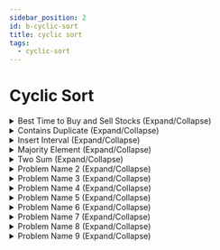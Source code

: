 ```yaml
---
sidebar_position: 2 
id: b-cyclic-sort
title: cyclic sort
tags:
  - cyclic-sort 
---
```



# Cyclic Sort 

<details> 
<summary> Best Time to Buy and Sell Stocks (Expand/Collapse) </summary> 

### [⁉️ See LeetCode Problem #121](https://leetcode.com/problems/best-time-to-buy-and-sell-stock/)

<Tabs>
<TabItem value="java" label="Java">

```java showLineNumbers
public class Solution {
    public static void main(String[] args) {
        System.out.println("Hello, world!");
    }
}
```

</TabItem>
</Tabs>

</details>

<details> 
<summary> Contains Duplicate (Expand/Collapse) </summary> 

### [See LeetCode Problem #217](https://leetcode.com/problems/contains-duplicate/)

<Tabs>
<TabItem value="java" label="Java">

```java showLineNumbers
public class Solution {
    public static void main(String[] args) {
        System.out.println("Hello, world!");
    }
}
```

</TabItem>
</Tabs>

</details>

<details> 
<summary> Insert Interval (Expand/Collapse) </summary> 

### [See LeetCode Problem #57](https://leetcode.com/problems/insert-interval/)

<Tabs>
<TabItem value="java" label="Java">

```java showLineNumbers
public class Solution {
    public static void main(String[] args) {
        System.out.println("Hello, world!");
    }
}
```

</TabItem>
</Tabs>

</details>

<details> 
<summary> Majority Element (Expand/Collapse) </summary> 

### [See LeetCode Problem #169](https://leetcode.com/problems/majority-element/)

<Tabs>
<TabItem value="java" label="Java">

```java showLineNumbers
public class Solution {
    public static void main(String[] args) {
        System.out.println("Hello, world!");
    }
}
```

</TabItem>
</Tabs>

</details>

<details> 
<summary> Two Sum (Expand/Collapse) </summary> 

### [See LeetCode Problem #1](https://leetcode.com/problems/two-sum/)

<Tabs>
<TabItem value="java" label="Java">

```java showLineNumbers
import java.util.Arrays;
import java.util.HashMap;
import java.util.Map;

public class Solution {

//    //  Brute force approach
//    public int[] twoSum(int[] nums, int target) {
//        for (int i = 0; i < nums.length; i++) {
//            for (int j = i + 1; j < nums.length; j++) {
//                if (nums[j] == target - nums[i]) {
//                    return new int[]{i, j};
//              }
//          }
//        }
//        return null;
//    }

    //  O(N) time complexity
    //  2-pass HashMap
//      static int[] twoSum(int[] nums, int target) {
//          Map<Integer, Integer> hmap = new HashMap<>();
//          for (int i = 0; i < nums.length; i++) {
//              hmap.put(nums[i], i);
//          }
//
//          for (int i = 0; i < nums.length; i++) {
//              int complement = target - nums[i];
//              if (hmap.containsKey(complement) && hmap.get(complement) != i) {
//                  return new int[] {i, hmap.get(complement)};
//              }
//          }
//          return null;
//      }

    //  O(N) time complexity
    //  1-pass HashMap
    static int[] twoSum(int[] nums, int target) {
        Map<Integer, Integer> hmap = new HashMap<>();

        for (int i = 0; i < nums.length; i++) {
            int complement = target - nums[i];
            if (hmap.containsKey(complement)) {
                return new int[] {hmap.get(complement), i};
            }
            hmap.put(nums[i], i);
        }
        return null;
    }

    public static void main(String[] args) {
        //Output: [0,1]
        int[] nums1 = {2,7,11,15};
        int target1 = 9;

        //Output: [1,2]
        int[] nums2 = {3,2,4};
        int target2 = 6;

        //Output: [0,1]
        int[] nums3 = {3,3};
        int target3 = 6;

        System.out.println(Arrays.toString(twoSum(nums1, target1)));
        System.out.println(Arrays.toString(twoSum(nums2, target2)));
        System.out.println(Arrays.toString(twoSum(nums3, target3)));
    }
}
```

</TabItem>
</Tabs>

</details>

<details> 
<summary> Problem Name 2 (Expand/Collapse) </summary> 

<!-- two_sum [***Grind75-Array-1/11, +++H-Array, +++M-HashTable] -->
### [Problem statement from LeetCode](https://leetcode.com/problems/two-sum/)

<Tabs>
<TabItem value="java" label="Java">

```java showLineNumbers
public class Solution {
    public static void main(String[] args) {
        System.out.println("Hello, world!");
    }
}
```

</TabItem>
</Tabs>

</details>

<details> 
<summary> Problem Name 3 (Expand/Collapse) </summary> 

<!-- two_sum [***Grind75-Array-1/11, +++H-Array, +++M-HashTable] -->
### [Problem statement from LeetCode](https://leetcode.com/problems/two-sum/)

<Tabs>
<TabItem value="java" label="Java">

```java showLineNumbers
public class Solution {
    public static void main(String[] args) {
        System.out.println("Hello, world!");
    }
}
```

</TabItem>
</Tabs>

</details>

<details> 
<summary> Problem Name 4 (Expand/Collapse) </summary> 

<!-- two_sum [***Grind75-Array-1/11, +++H-Array, +++M-HashTable] -->
### [Problem statement from LeetCode](https://leetcode.com/problems/two-sum/)

<Tabs>
<TabItem value="java" label="Java">

```java showLineNumbers
public class Solution {
    public static void main(String[] args) {
        System.out.println("Hello, world!");
    }
}
```

</TabItem>
</Tabs>

</details>

<details> 
<summary> Problem Name 5 (Expand/Collapse) </summary> 

<!-- two_sum [***Grind75-Array-1/11, +++H-Array, +++M-HashTable] -->
### [Problem statement from LeetCode](https://leetcode.com/problems/two-sum/)

<Tabs>
<TabItem value="java" label="Java">

```java showLineNumbers
public class Solution {
    public static void main(String[] args) {
        System.out.println("Hello, world!");
    }
}
```

</TabItem>
</Tabs>

</details>

<details> 
<summary> Problem Name 6 (Expand/Collapse) </summary> 

<!-- two_sum [***Grind75-Array-1/11, +++H-Array, +++M-HashTable] -->
### [Problem statement from LeetCode](https://leetcode.com/problems/two-sum/)

<Tabs>
<TabItem value="java" label="Java">

```java showLineNumbers
public class Solution {
    public static void main(String[] args) {
        System.out.println("Hello, world!");
    }
}
```

</TabItem>
</Tabs>

</details>

<details> 
<summary> Problem Name 7 (Expand/Collapse) </summary> 

<!-- two_sum [***Grind75-Array-1/11, +++H-Array, +++M-HashTable] -->
### [Problem statement from LeetCode](https://leetcode.com/problems/two-sum/)

<Tabs>
<TabItem value="java" label="Java">

```java showLineNumbers
public class Solution {
    public static void main(String[] args) {
        System.out.println("Hello, world!");
    }
}
```

</TabItem>
</Tabs>

</details>

<details> 
<summary> Problem Name 8 (Expand/Collapse) </summary> 

<!-- two_sum [***Grind75-Array-1/11, +++H-Array, +++M-HashTable] -->
### [Problem statement from LeetCode](https://leetcode.com/problems/two-sum/)

<Tabs>
<TabItem value="java" label="Java">

```java showLineNumbers
public class Solution {
    public static void main(String[] args) {
        System.out.println("Hello, world!");
    }
}
```

</TabItem>
</Tabs>

</details>

<details> 
<summary> Problem Name 9 (Expand/Collapse) </summary> 

<!-- two_sum [***Grind75-Array-1/11, +++H-Array, +++M-HashTable] -->
### [Problem statement from LeetCode](https://leetcode.com/problems/two-sum/)

<Tabs>
<TabItem value="java" label="Java">

```java showLineNumbers
public class Solution {
    public static void main(String[] args) {
        System.out.println("Hello, world!");
    }
}
```

</TabItem>
</Tabs>

</details>
